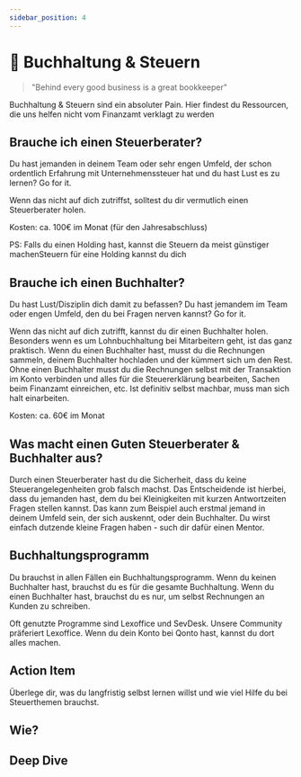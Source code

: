 ```yaml
---
sidebar_position: 4
---
```


# 🚮 Buchhaltung & Steuern

> "Behind every good business is a great bookkeeper"

<Admonition type="tip" icon="📍">
  Buchhaltung & Steuern sind ein absoluter Pain. Hier findest du Ressourcen, die
  uns helfen nicht vom Finanzamt verklagt zu werden
</Admonition>

## Brauche ich einen Steuerberater?

Du hast jemanden in deinem Team oder sehr engen Umfeld, der schon ordentlich Erfahrung mit Unternehmenssteuer hat und du hast Lust es zu lernen? Go for it.

Wenn das nicht auf dich zutriffst, solltest du dir vermutlich einen Steuerberater holen.

Kosten: ca. 100€ im Monat (für den Jahresabschluss)

PS: Falls du einen Holding hast, kannst die Steuern da meist günstiger machenSteuern für eine Holding kannst du dich

## Brauche ich einen Buchhalter?

Du hast Lust/Disziplin dich damit zu befassen?
Du hast jemandem im Team oder engen Umfeld, den du bei Fragen nerven kannst? Go for it.

Wenn das nicht auf dich zutrifft, kannst du dir einen Buchhalter holen.
Besonders wenn es um Lohnbuchhaltung bei Mitarbeitern geht, ist das ganz praktisch.
Wenn du einen Buchhalter hast, musst du die Rechnungen sammeln, deinem Buchhalter hochladen und der kümmert sich um den Rest. Ohne einen Buchhalter musst du die Rechnungen selbst mit der Transaktion im Konto verbinden und alles für die Steuererklärung bearbeiten, Sachen beim Finanzamt einreichen, etc. Ist definitiv selbst machbar, muss man sich halt einarbeiten.

Kosten: ca. 60€ im Monat

## Was macht einen Guten Steuerberater & Buchhalter aus?

Durch einen Steuerberater hast du die Sicherheit, dass du keine Steuerangelegenheiten grob falsch machst. Das Entscheidende ist hierbei, dass du jemanden hast, dem du bei Kleinigkeiten mit kurzen Antwortzeiten Fragen stellen kannst. Das kann zum Beispiel auch erstmal jemand in deinem Umfeld sein, der sich auskennt, oder dein Buchhalter. Du wirst einfach dutzende kleine Fragen haben - such dir dafür einen Mentor.

## Buchhaltungsprogramm

Du brauchst in allen Fällen ein Buchhaltungsprogramm. Wenn du keinen Buchhalter hast, brauchst du es für die gesamte Buchhaltung. Wenn du einen Buchhalter hast, brauchst du es nur, um selbst Rechnungen an Kunden zu schreiben.

Oft genutzte Programme sind Lexoffice und SevDesk. Unsere Community präferiert Lexoffice. Wenn du dein Konto bei Qonto hast, kannst du dort alles machen.

## Action Item

Überlege dir, was du langfristig selbst lernen willst und wie viel Hilfe du bei Steuerthemen brauchst.

## Wie?

<Tooltipp
  toolName="Lexoffice"
  toolDescription="Geht darum, dass du einen Ort für Belege und Rechnungen hast."
  toolSource="https://www.lexoffice.de/"
  tutorialSource="https://www.youtube.com/watch?v=QlQd2NkNYSY"
  buttonText="Konto eröffnen"
/>

## Deep Dive
